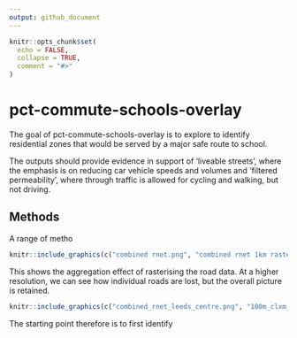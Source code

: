 ```yaml
---
output: github_document
---
```


<!-- README.md is generated from README.Rmd. Please edit that file -->

```r
knitr::opts_chunk$set(
  echo = FALSE,
  collapse = TRUE,
  comment = "#>"
)
```

# pct-commute-schools-overlay

<!-- badges: start -->
<!-- badges: end -->

The goal of pct-commute-schools-overlay is to explore to identify residential zones that would be served by a major safe route to school.

The outputs should provide evidence in support of 'liveable streets', where the emphasis is on reducing car vehicle speeds and volumes and 'filtered permeability', where through traffic is allowed for cycling and walking, but not driving.

## Methods

A range of metho

```r
knitr::include_graphics(c("combined rnet.png", "combined rnet 1km raster.png"))
```

This shows the aggregation effect of rasterising the road data.
At a higher resolution, we can see how individual roads are lost, but the overall picture is retained.

```r
knitr::include_graphics(c("combined_rnet_leeds_centre.png", "100m_clxm_leeds_centre.png", "200m_clxm_leeds_centre.png"))
```



The starting point therefore is to first identify 


